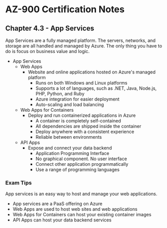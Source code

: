 # AZ-900 Certification Notes
## Chapter 4.3 - App Services

App Services are a fully managed platform. The servers, networks, and storage are all handled and managed by Azure. The only thing you have to do is focus on business value and logic.

* App Services
	* Web Apps
		* Website and online applications hosted on Azure's managed platform
			* Runs on both Windows and Linux platforms
			* Supports a lot of languages, such as .NET, Java, Node.js, PHP, Python, and Ruby
			* Azure integration for easier deployment
			* Auto-scaling and load balancing
	* Web Apps for Containers
		* Deploy and run containerized applications in Azure
			* A container is completely self-contained
			* All dependencies are shipped inside the container
			* Deploy anywhere with a consistent experience
			* Reliable between environments
	* API Apps
		* Expose and connect your data backend
			* Application Programming Interface
			* No graphical component. No user interface
			* Connect other application programmatically
			* Use a range of programming languages

### Exam Tips
App services is an easy way to host and manage your web applications.
* App services are a PaaS offering on Azure
* Web Apps are used to host web sites and web applications
* Web Apps for Containers can host your existing container images
* API Apps can host your data backend services